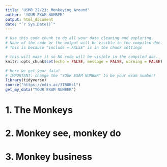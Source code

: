 ---
title: 'USMR 22/23: Monkeying Around'
author: 'YOUR EXAM NUMBER'
output: html_document
date: "`r Sys.Date()`"
---

```{r setup, include=FALSE}
# Use this code chunk to do all your data cleaning and exploring.
# None of the code or the output will be visible in the compiled doc. 
# This is because "include = FALSE" is in the chunk settings 

# this will make it so NO code will be visible in the compiled doc.
knitr::opts_chunk$set(echo = FALSE, message = FALSE, warning = FALSE)

# Here we get your data!
# IMPORTANT: change the "YOUR EXAM NUMBER" to be your exam number!  
library(tidyverse)
source("https://edin.ac/3TBOKsl")
get_my_data("YOUR EXAM NUMBER")


```


# 1. The Monkeys  





# 2. Monkey see, monkey do





# 3. Monkey business




